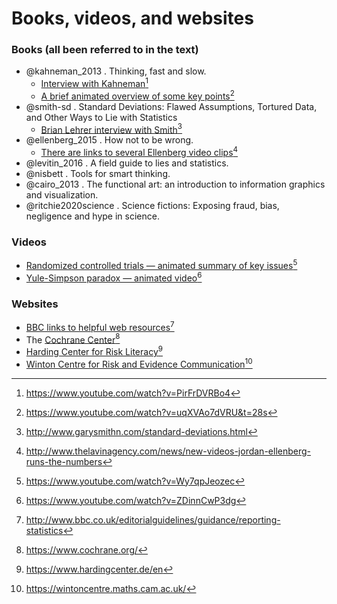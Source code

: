 \backmatter

# Books, videos, and websites {#app:more}

### Books (all been referred to in the text)

* @kahneman_2013 . Thinking, fast and slow.
    + [Interview with Kahneman](https://www.youtube.com/watch?v=PirFrDVRBo4 "Interview")^[<https://www.youtube.com/watch?v=PirFrDVRBo4>]
    + [A brief animated overview of some key points](https://www.youtube.com/watch?v=uqXVAo7dVRU&t=28s)^[<https://www.youtube.com/watch?v=uqXVAo7dVRU&t=28s>]
* @smith-sd . Standard Deviations: Flawed Assumptions, Tortured Data, and Other Ways to Lie with Statistics
    + [Brian Lehrer interview with Smith](http://www.garysmithn.com/standard-deviations.html)^[<http://www.garysmithn.com/standard-deviations.html>]
* @ellenberg_2015 . How not to be wrong.
    + [There are links to several Ellenberg video clips](http://www.thelavinagency.com/news/new-videos-jordan-ellenberg-runs-the-numbers)^[<http://www.thelavinagency.com/news/new-videos-jordan-ellenberg-runs-the-numbers>]
* @levitin_2016 . A field guide to lies and statistics.
* @nisbett . Tools for smart thinking.
* @cairo_2013 . The functional art: an introduction to information
	graphics and visualization.
* @ritchie2020science . Science fictions: Exposing fraud, bias, 
negligence and hype in science.

### Videos {-}

* [Randomized controlled trials --- animated summary of key issues](https://www.youtube.com/watch?v=Wy7qpJeozec)^[<https://www.youtube.com/watch?v=Wy7qpJeozec>]
* [Yule-Simpson paradox --- animated video](https://www.youtube.com/watch?v=ZDinnCwP3dg)^[<https://www.youtube.com/watch?v=ZDinnCwP3dg>]

### Websites {-}

* [BBC links to helpful web resources](http://www.bbc.co.uk/editorialguidelines/guidance/reporting-statistics)^[<http://www.bbc.co.uk/editorialguidelines/guidance/reporting-statistics>]
* The [Cochrane Center](https://www.cochrane.org/)^[<https://www.cochrane.org/>]
* [Harding Center for Risk Literacy](https://www.hardingcenter.de/en)^[<https://www.hardingcenter.de/en>]
* [Winton Centre for Risk and Evidence  Communication](https://wintoncentre.maths.cam.ac.uk/)^[<https://wintoncentre.maths.cam.ac.uk/>]

